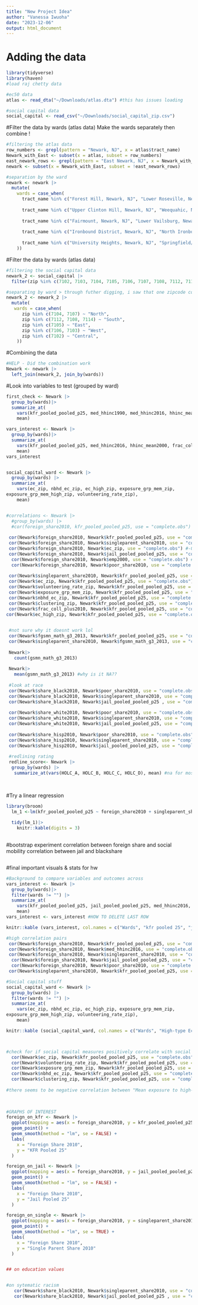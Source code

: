 ```yaml
---
title: "New Project Idea"
author: "Vanessa Iwuoha"
date: "2023-12-06"
output: html_document
---
```


# Adding the data 

```r
library(tidyverse)
library(haven)
#load raj chetty data

#ec50 data 
atlas <- read_dta("~/Downloads/atlas.dta") #this has issues loading

#social capital data
social_capital <- read_csv("~/Downloads/social_capital_zip.csv")

```


#Filter the data by wards (atlas data)
Make the wards separately then combine !
```r
#filtering the atlas data 
row_numbers <- grepl(pattern = "Newark, NJ", x = atlas$tract_name)
Newark_with_East <- subset(x = atlas, subset = row_numbers)
east_newark_rows <- grepl(pattern = "East Newark, NJ", x = Newark_with_East$tract_name)
newark <- subset(x = Newark_with_East, subset = !east_newark_rows)

#separation by the ward
newark <- newark |>
  mutate(
    wards = case_when(
      tract_name %in% c("Forest Hill, Newark, NJ", "Lower Roseville, Newark, NJ", "Upper Roseville, Newark, NJ", "Mount Pleasant/Lower Broadway, Newark, NJ", "North Broadway, Newark, NJ", "Seventh Avenue, Newark, NJ") ~ "North",
      
      tract_name %in% c("Upper Clinton Hill, Newark, NJ", "Weequahic, Newark, NJ", "Dayton/Weequahic Park, Newark, NJ", "South Broad Street, Newark, NJ") ~ "South",
      
      tract_name %in% c("Fairmount, Newark, NJ", "Lower Vailsburg, Newark, NJ", "Upper Vailsburg, Newark, NJ", "West Side, Newark, NJ") ~ "West",
      
      tract_name %in% c("Ironbound District, Newark, NJ", "North Ironbound, Newark, NJ") ~ "East",
      
      tract_name %in% c("University Heights, Newark, NJ", "Springfield/Belmont, Newark, NJ", "Central Business District, Newark, NJ", "University Heights, Newark, NJ") ~ "Central", 
    ))

```


#Filter the data by wards (atlas data)

```r
#filtering the social capital data
newark_2 <- social_capital |>
  filter(zip %in% c(7102, 7103, 7104, 7105, 7106, 7107, 7108, 7112, 7114))

#separating by ward > through futher digging, i saw that one zipcode could contain many neighborhoods
newark_2 <- newark_2 |>
  mutate(
   wards = case_when( 
      zip %in% c(7104, 7107) ~ "North",
      zip %in% c(7112, 7108, 7114) ~ "South",
      zip %in% c(7105) ~ "East",
      zip %in% c(7106, 7103) ~ "West",
      zip %in% c(7102) ~ "Central",
    ))
```

#Combining the data 

```r
#HELP - Did the combination work
Newark <- newark |>
  left_join(newark_2, join_by(wards))
```

#Look into variables to test (grouped by ward)

```r
first_check <- Newark |>
  group_by(wards)|>
  summarize_at(
    vars(kfr_pooled_pooled_p25, med_hhinc1990, med_hhinc2016, hhinc_mean2000, frac_coll_plus2000, frac_coll_plus2010, foreign_share2010, share_black2010, share_hisp2010, share_white2010, gsmn_math_g3_2013, singleparent_share1990, singleparent_share2000, singleparent_share2010, emp2000, popdensity2000, popdensity2010, jail_pooled_pooled_p25 ),
    mean)

vars_interest <- Newark |>
  group_by(wards)|>
  summarize_at(
    vars(kfr_pooled_pooled_p25, med_hhinc2016, hhinc_mean2000, frac_coll_plus2010, foreign_share2010, share_black2010, share_hisp2010, share_white2010, gsmn_math_g3_2013, singleparent_share2010, emp2000,jail_pooled_pooled_p25 ),
    mean)
vars_interest


social_capital_ward <- Newark |>
  group_by(wards) |>
  summarize_at(
    vars(ec_zip, nbhd_ec_zip, ec_high_zip, exposure_grp_mem_zip, 
exposure_grp_mem_high_zip, volunteering_rate_zip),
    mean)


#correlations <- Newark |>
  #group_by(wards) |>
  #cor(foreign_share2010, kfr_pooled_pooled_p25, use = "complete.obs")
  
 cor(Newark$foreign_share2010, Newark$kfr_pooled_pooled_p25, use = "complete.obs") #0.8285084
 cor(Newark$foreign_share2010, Newark$singleparent_share2010, use = "complete.obs") #-0.5843314
 cor(Newark$foreign_share2010, Newark$ec_zip, use = "complete.obs") #-0.2888062
 cor(Newark$foreign_share2010, Newark$jail_pooled_pooled_p25, use = "complete.obs") #-0.5725961
  cor(Newark$foreign_share2010, Newark$emp2000, use = "complete.obs") #0.3465099
  cor(Newark$foreign_share2010, Newark$poor_share2010, use = "complete.obs") # -0.3796476
 
 cor(Newark$singleparent_share2010, Newark$kfr_pooled_pooled_p25, use = "complete.obs") #-0.6393986
 cor(Newark$ec_zip, Newark$kfr_pooled_pooled_p25, use = "complete.obs") #-0.359715
 cor(Newark$volunteering_rate_zip, Newark$kfr_pooled_pooled_p25, use = "complete.obs") #-0.3386356
 cor(Newark$exposure_grp_mem_zip, Newark$kfr_pooled_pooled_p25, use = "complete.obs") #-0.5087451
 cor(Newark$nbhd_ec_zip, Newark$kfr_pooled_pooled_p25, use = "complete.obs") #-0.3311841
 cor(Newark$clustering_zip, Newark$kfr_pooled_pooled_p25, use = "complete.obs") #0.4364739
 cor(Newark$frac_coll_plus2010, Newark$kfr_pooled_pooled_p25, use = "complete.obs") #0.003872987
cor(Newark$ec_high_zip, Newark$kfr_pooled_pooled_p25, use = "complete.obs") # -0.1893304

 
 #not sure why it doesnt work lol
 cor(Newark$fgsmn_math_g3_2013, Newark$kfr_pooled_pooled_p25, use = "complete.obs")
 cor(Newark$singleparent_share2010, Newark$fgsmn_math_g3_2013, use = "complete.obs")
 
 Newark|>
   count(gsmn_math_g3_2013)
 
 Newark|>
   mean(gsmn_math_g3_2013) #why is it NA??
 
 #look at race
 cor(Newark$share_black2010, Newark$poor_share2010, use = "complete.obs") #0.1434808
 cor(Newark$share_black2010, Newark$singleparent_share2010, use = "complete.obs") #0.4707044
 cor(Newark$share_black2010, Newark$jail_pooled_pooled_p25 , use = "complete.obs") #  0.6430772
 
 cor(Newark$share_white2010, Newark$poor_share2010, use = "complete.obs") #-0.2453565
 cor(Newark$share_white2010, Newark$singleparent_share2010, use = "complete.obs") #-0.5488667
 cor(Newark$share_white2010, Newark$jail_pooled_pooled_p25, use = "complete.obs") # -0.510052
 
 cor(Newark$share_hisp2010, Newark$poor_share2010, use = "complete.obs") #-0.05337429
 cor(Newark$share_hisp2010, Newark$singleparent_share2010, use = "complete.obs") #-0.3158382
 cor(Newark$share_hisp2010, Newark$jail_pooled_pooled_p25, use = "complete.obs") # - -0.5502905
 
 #redlining rating 
 redline_score<- Newark |>
  group_by(wards) |> 
   summarize_at(vars(HOLC_A, HOLC_B, HOLC_C, HOLC_D), mean) #na for most
 
 
```

#Try a linear regression 

```r

library(broom)
  lm_1 <-lm(kfr_pooled_pooled_p25 ~ foreign_share2010 + singleparent_share2010 + poor_share2010 + jail_pooled_pooled_p25 , data = Newark )
  
  tidy(lm_1)|>
    knitr::kable(digits = 3)
  
```


#bootstrap experiment 
correlation between foreign share and social mobility 
correlation between jail and blackshare

```r
```

#final important visuals & stats for hw

```r

#Background to compare variables and outcomes across 
vars_interest <- Newark |>
  group_by(wards)|>
  filter(wards != "") |>
  summarize_at(
    vars(kfr_pooled_pooled_p25, jail_pooled_pooled_p25, med_hhinc2016, foreign_share2010, singleparent_share2010, share_black2010, share_hisp2010, share_white2010, frac_coll_plus2010),
    mean)
vars_interest <- vars_interest #HOW TO DELETE LAST ROW

knitr::kable (vars_interest, col.names = c("Wards", "kfr pooled 25", "jail pooled 25", "Median Household Income 2016", "Foreign Share 2010", "Single Parent Share 2010", "Black Share 2010","Hispanic Share 2010", "White Share 2010", "Fraction with College Degree or More 2010"), digits = 2)

#high correlation pairs
 cor(Newark$foreign_share2010, Newark$kfr_pooled_pooled_p25, use = "complete.obs") #0.8285084 GRAPH THIS 
 cor(Newark$foreign_share2010, Newark$med_hhinc2016, use = "complete.obs") #0.443451
 cor(Newark$foreign_share2010, Newark$singleparent_share2010, use = "complete.obs") #-0.5843314
  cor(Newark$foreign_share2010, Newark$jail_pooled_pooled_p25, use = "complete.obs") #-0.5725961
  cor(Newark$foreign_share2010, Newark$poor_share2010, use = "complete.obs") # -0.3796476
 cor(Newark$singleparent_share2010, Newark$kfr_pooled_pooled_p25, use = "complete.obs") #-0.6393986

#Social capital stuff 
social_capital_ward <- Newark |>
  group_by(wards) |>
  filter(wards != "") |>
  summarize_at(
    vars(ec_zip, nbhd_ec_zip, ec_high_zip, exposure_grp_mem_zip, 
exposure_grp_mem_high_zip, volunteering_rate_zip),
    mean)

knitr::kable (social_capital_ward, col.names = c("Wards", "High-type Economic Connectedness Calculated using Neighborhood Friends", "Economic Connectedness", "Economic Connectedness for High-SES Individuals", "Mean Exposure to High-SES Individuals for Low-SES Individuals", "Mean Exposure to high-SES Individuals for High-SES Individuals", "Volunteering Rate"), digits = 2)



#check for if social capital measures positively correlate with social mobility
  cor(Newark$ec_zip, Newark$kfr_pooled_pooled_p25, use = "complete.obs") #-0.359715
  cor(Newark$volunteering_rate_zip, Newark$kfr_pooled_pooled_p25, use = "complete.obs") #-0.3386356
  cor(Newark$exposure_grp_mem_zip, Newark$kfr_pooled_pooled_p25, use = "complete.obs") #-0.5087451
  cor(Newark$nbhd_ec_zip, Newark$kfr_pooled_pooled_p25, use = "complete.obs") #-0.3311841
  cor(Newark$clustering_zip, Newark$kfr_pooled_pooled_p25, use = "complete.obs") #0.4364739
  
#there seems to be negative correlation between "Mean exposure to high-SES individuals for low-SES individuals" and social mobility

  
  
#GRAPHS OF INTEREST
foreign_on_kfr <- Newark |>
  ggplot(mapping = aes(x = foreign_share2010, y = kfr_pooled_pooled_p25)) + 
  geom_point() +
  geom_smooth(method = "lm", se = FALSE) +
  labs(
    x = "Foreign Share 2010",
    y = "KFR Pooled 25"
  ) 

foreign_on_jail <- Newark |>
  ggplot(mapping = aes(x = foreign_share2010, y = jail_pooled_pooled_p25)) + 
  geom_point() +
  geom_smooth(method = "lm", se = FALSE) +
  labs(
    x = "Foreign Share 2010",
    y = "Jail Pooled 25"
  )

foreign_on_single <- Newark |>
  ggplot(mapping = aes(x = foreign_share2010, y = singleparent_share2010)) + 
  geom_point() +
  geom_smooth(method = "lm", se = TRUE) +
  labs(
    x = "Foreign Share 2010",
    y = "Single Parent Share 2010"
  )


## on education values


#on sytematic racism
   cor(Newark$share_black2010, Newark$singleparent_share2010, use = "complete.obs") #0.4707044
   cor(Newark$share_black2010, Newark$jail_pooled_pooled_p25 , use = "complete.obs") #  0.6430772
```

